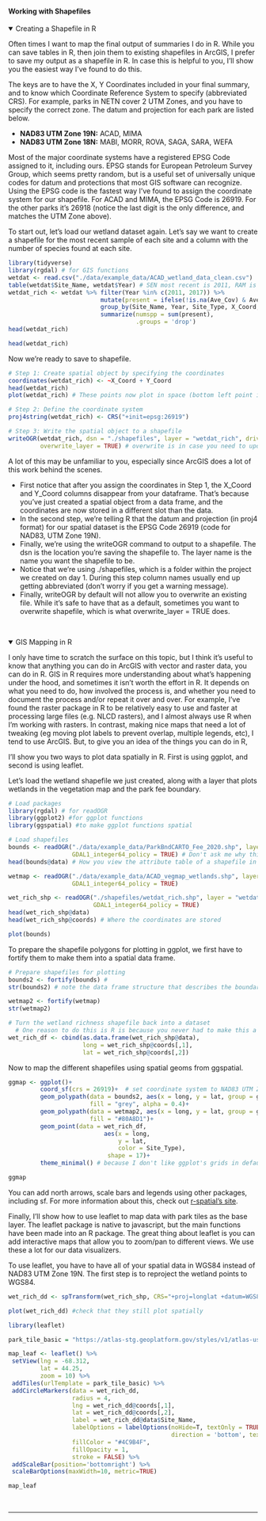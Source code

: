 #### Working with Shapefiles
<details open><summary class='drop'>Creating a Shapefile in R </summary>
Often times I want to map the final output of summaries I do in R. While you can save tables in R, then join them to existing shapefiles in ArcGIS, I prefer to save my output as a shapefile in R. In case this is helpful to you, I'll show you the easiest way I've found to do this. 

The keys are to have the X, Y Coordinates included in your final summary, and to know which Coordinate Reference System to specify (abbreviated CRS). For example, parks in NETN cover 2 UTM Zones, and you have to specify the correct zone. The datum and projection for each park are listed below. 

<ul>
<li><b>NAD83 UTM Zone 19N:</b> ACAD, MIMA</li>
<li><b>NAD83 UTM Zone 18N:</b> MABI, MORR, ROVA, SAGA, SARA, WEFA</li>
</ul>

Most of the major coordinate systems have a registered EPSG Code assigned to it, including ours. EPSG stands for European Petroleum Survey Group, which seems pretty random, but is a useful set of universally unique codes for datum and protections that most GIS software can recognize. Using the EPSG code is the fastest way I've found to assign the coordinate system for our shapefile. For ACAD and MIMA, the EPSG Code is 26919. For the other parks it's 26918 (notice the last digit is the only difference, and matches the UTM Zone above). 

To start out, let's load our wetland dataset again. Let's say we want to create a shapefile for the most recent sample of each site and a column with the number of species found at each site.
```r
library(tidyverse)
library(rgdal) # for GIS functions
wetdat <- read.csv("./data/example_data/ACAD_wetland_data_clean.csv")
table(wetdat$Site_Name, wetdat$Year) # SEN most recent is 2011, RAM is 2017
wetdat_rich <- wetdat %>% filter(Year %in% c(2011, 2017)) %>% 
                          mutate(present = ifelse(!is.na(Ave_Cov) & Ave_Cov > 0, 1, 0)) %>% 
                          group_by(Site_Name, Year, Site_Type, X_Coord, Y_Coord) %>% 
                          summarize(numspp = sum(present), 
                                    .groups = 'drop')
head(wetdat_rich)
```
```r
head(wetdat_rich)  
```
Now we're ready to save to shapefile. 

```r
# Step 1: Create spatial object by specifying the coordinates
coordinates(wetdat_rich) <- ~X_Coord + Y_Coord
head(wetdat_rich)
plot(wetdat_rich) # These points now plot in space (bottom left point is on IAH)

# Step 2: Define the coordinate system 
proj4string(wetdat_rich) <- CRS("+init=epsg:26919")

# Step 3: Write the spatial object to a shapefile
writeOGR(wetdat_rich, dsn = "./shapefiles", layer = "wetdat_rich", driver = "ESRI Shapefile", 
         overwrite_layer = TRUE) # overwrite is in case you need to update your shapefile.

```
A lot of this may be unfamiliar to you, especially since ArcGIS does a lot of this work behind the scenes. 
<ul><li>First notice that after you assign the coordinates in Step 1, the X_Coord and Y_Coord columns disappear from your dataframe. That's because you've just created a spatial object from a data frame, and the coordinates are now stored in a different slot than the data. </li>
<li>In the second step, we're telling R that the datum and projection (in proj4 format) for our spatial dataset is the EPSG Code 26919 (code for NAD83, UTM Zone 19N).</li> 
<li>Finally, we're using the writeOGR command to output to a shapefile. The dsn is the location you're saving the shapefile to. The layer name is the name you want the shapefile to be.</li>
<li>Notice that we're using ./shapefiles, which is a folder within the project we created on day 1. During this step column names usually end up getting abbreviated (don't worry if you get a warning message). </li>
<li>Finally, writeOGR by default will not allow you to overwrite an existing file. While it's safe to have that as a default, sometimes you want to overwrite shapefile, which is what overwrite_layer = TRUE does.</li></ul>
</details>
<br>

<details open><summary class='drop'>GIS Mapping in R</summary>
I only have time to scratch the surface on this topic, but I think it's useful to know that anything you can do in ArcGIS with vector and raster data, you can do in R. GIS in R requires more understanding about what's happening under the hood, and sometimes it isn't worth the effort in R. It depends on what you need to do, how involved the process is, and whether you need to document the process and/or repeat it over and over. For example, I've found the raster package in R to be relatively easy to use and faster at processing large files (e.g. NLCD rasters), and I almost always use R when I'm working with rasters. In contrast, making nice maps that need a lot of tweaking (eg moving plot labels to prevent overlap, multiple legends, etc), I tend to use ArcGIS. But, to give you an idea of the things you can do in R, 

I'll show you two ways to plot data spatially in R. First is using ggplot, and second is using leaflet.

Let's load the wetland shapefile we just created, along with a layer that plots wetlands in the vegetation map and the park fee boundary.
```r
# Load packages
library(rgdal) # for readOGR
library(ggplot2) #for ggplot functions
library(ggspatial) #to make ggplot functions spatial

# Load shapefiles
bounds <- readOGR("./data/example_data/ParkBndCARTO_Fee_2020.shp", layer = "ParkBndCARTO_Fee_2020",
                  GDAL1_integer64_policy = TRUE) # Don't ask me why this is here. All I know is it works.
head(bounds@data) # How you view the attribute table of a shapefile in R

wetmap <- readOGR("./data/example_data/ACAD_vegmap_wetlands.shp", layer = "ACAD_vegmap_wetlands",
                  GDAL1_integer64_policy = TRUE)

wet_rich_shp <- readOGR("./shapefiles/wetdat_rich.shp", layer = "wetdat_rich",
                        GDAL1_integer64_policy = TRUE)
head(wet_rich_shp@data)
head(wet_rich_shp@coords) # Where the coordinates are stored
```
```r
plot(bounds)
```

To prepare the shapefile polygons for plotting in ggplot, we first have to fortify them to make them into a spatial data frame. 

```r
# Prepare shapefiles for plotting
bounds2 <- fortify(bounds) # 
str(bounds2) # note the data frame structure that describes the boundary data

wetmap2 <- fortify(wetmap)
str(wetmap2)

# Turn the wetland richness shapefile back into a dataset
  # One reason to do this is R is because you never had to make this a shapefile to plot
wet_rich_df <- cbind(as.data.frame(wet_rich_shp@data), 
                     long = wet_rich_shp@coords[,1],
                     lat = wet_rich_shp@coords[,2])
```

Now to map the different shapefiles using spatial geoms from ggspatial.

```r
ggmap <- ggplot()+
         coord_sf(crs = 26919)+  # set coordinate system to NAD83 UTM Zone 19N using EPSG code      
         geom_polypath(data = bounds2, aes(x = long, y = lat, group = group),
                       fill = "grey", alpha = 0.4)+
         geom_polypath(data = wetmap2, aes(x = long, y = lat, group = group),
                       fill = "#80A8D1")+
         geom_point(data = wet_rich_df, 
                           aes(x = long, 
                               y = lat, 
                               color = Site_Type),
                            shape = 17)+
         theme_minimal() # because I don't like ggplot's grids in default grid

ggmap

```

You can add north arrows, scale bars and legends using other packages, including sf. For more information about this, check out <a href="https://www.r-spatial.org/r/2018/10/25/ggplot2-sf.html">r-spatial's site</a>. 

Finally, I'll show how to use leaflet to map data with park tiles as the base layer. The leaflet package is native to javascript, but the main functions have been made into an R package. The great thing about leaflet is you can add interactive maps that allow you to zoom/pan to different views. We use these a lot for our data visualizers.

To use leaflet, you have to have all of your spatial data in WGS84 instead of NAD83 UTM Zone 19N. The first step is to reproject the wetland points to WGS84.

```r
wet_rich_dd <- spTransform(wet_rich_shp, CRS="+proj=longlat +datum=WGS84")
```
```r
plot(wet_rich_dd) #check that they still plot spatially
```

```r
library(leaflet)

park_tile_basic = "https://atlas-stg.geoplatform.gov/styles/v1/atlas-user/ck58pyquo009v01p99xebegr9/tiles/256/{z}/{x}/{y}@2x?access_token=pk.eyJ1IjoiYXRsYXMtdXNlciIsImEiOiJjazFmdGx2bjQwMDAwMG5wZmYwbmJwbmE2In0.lWXK2UexpXuyVitesLdwUg"

map_leaf <- leaflet() %>% 
 setView(lng = -68.312,
         lat = 44.25,
         zoom = 10) %>% 
 addTiles(urlTemplate = park_tile_basic) %>% 
 addCircleMarkers(data = wet_rich_dd,
                  radius = 4, 
                  lng = wet_rich_dd@coords[,1],
                  lat = wet_rich_dd@coords[,2],
                  label = wet_rich_dd@data$Site_Name,
                  labelOptions = labelOptions(noHide=T, textOnly = TRUE, 
                                              direction = 'bottom', textsize = "12px"),
                  fillColor = "#4C9B4F",
                  fillOpacity = 1,
                  stroke = FALSE) %>% 
 addScaleBar(position='bottomright') %>% 
 scaleBarOptions(maxWidth=10, metric=TRUE) 

map_leaf
```

</details>
<br>
<hr>
